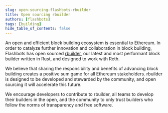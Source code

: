 ```yaml
---
slug: open-sourcing-flashbots-rbuilder
title: Open sourcing rbuilder
authors: [flashbots]
tags: [building]
hide_table_of_contents: false
---
```


An open and efficient block building ecosystem is essential to Ethereum. In order to catalyze further innovation and collaboration in block building, Flashbots has open sourced [rbuilder](https://github.com/flashbots/rbuilder), our latest and most performant block builder written in Rust, and designed to work with Reth.

We believe that sharing the responsibility and benefits of advancing block building creates a positive sum game for all Ethereum stakeholders. rbuilder is designed to be developed and stewarded by the community, and open sourcing it will accelerate this future.

We encourage developers to contribute to rbuilder, all teams to develop their builders in the open, and the community to only trust builders who follow the norms of transparency and free software.
